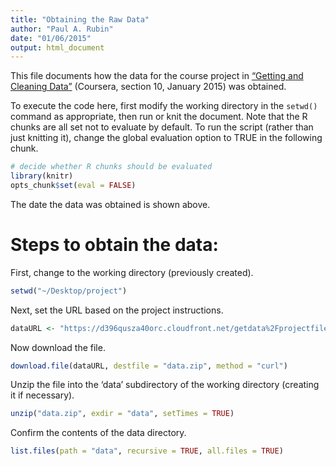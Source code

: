 ```yaml
---
title: "Obtaining the Raw Data"
author: "Paul A. Rubin"
date: "01/06/2015"
output: html_document
---
```


This file documents how the data for the course
project in ["Getting and Cleaning Data"](https://class.coursera.org/getdata-010) (Coursera, section 10, January 2015) was obtained.

To execute the code here, first modify the working directory in the `setwd()` command as appropriate, then run or knit the document. Note that the R chunks are all set not to evaluate by default. To run the script (rather than just knitting it), change the global evaluation option to TRUE in the following chunk.

```r
# decide whether R chunks should be evaluated
library(knitr)
opts_chunk$set(eval = FALSE)
```
The date the data was obtained is shown above.

# Steps to obtain the data:

First, change to the working directory (previously created).

```r
setwd("~/Desktop/project")
```

Next, set the URL based on the project instructions.

```r
dataURL <- "https://d396qusza40orc.cloudfront.net/getdata%2Fprojectfiles%2FUCI%20HAR%20Dataset.zip"
```

Now download the file.

```r
download.file(dataURL, destfile = "data.zip", method = "curl")
```

Unzip the file into the 'data' subdirectory of
the working directory (creating it if necessary).

```r
unzip("data.zip", exdir = "data", setTimes = TRUE)
```

Confirm the contents of the data directory.

```r
list.files(path = "data", recursive = TRUE, all.files = TRUE)
```
